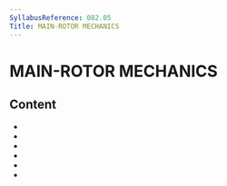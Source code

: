 ```yaml
---
SyllabusReference: 082.05
Title: MAIN-ROTOR MECHANICS
---
```


# MAIN-ROTOR MECHANICS

## Content

- <Link href="082.05.01" />
- <Link href="082.05.02" />
- <Link href="082.05.03" />
- <Link href="082.05.04" />
- <Link href="082.05.05" />
- <Link href="082.05.06" />
